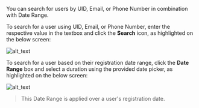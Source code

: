 
You can search for users by UID, Email, or Phone Number in combination with Date Range.

To search for a user using UID, Email, or Phone Number, enter the respective value in the textbox  and click the **Search** icon, as highlighted on the below screen:

  ![alt_text](images/search-users.png "image_tooltip")

To search for a user based on their registration date range, click the **Date Range** box and select a duration using the provided date picker, as highlighted on the below screen:

  ![alt_text](images/search-users-daterange.png "image_tooltip")

> This Date Range is applied over a user's registration date.